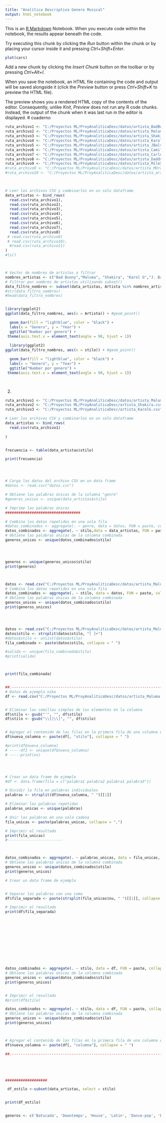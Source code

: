 ```yaml
---
title: "Analítica Descriptiva Genero Musical"
output: html_notebook
---
```


This is an [R Markdown](http://rmarkdown.rstudio.com) Notebook. When you execute code within the notebook, the results appear beneath the code. 

Try executing this chunk by clicking the *Run* button within the chunk or by placing your cursor inside it and pressing *Ctrl+Shift+Enter*. 

```r
plot(cars)
```

Add a new chunk by clicking the *Insert Chunk* button on the toolbar or by pressing *Ctrl+Alt+I*.

When you save the notebook, an HTML file containing the code and output will be saved alongside it (click the *Preview* button or press *Ctrl+Shift+K* to preview the HTML file).

The preview shows you a rendered HTML copy of the contents of the editor. Consequently, unlike *Knit*, *Preview* does not run any R code chunks. Instead, the output of the chunk when it was last run in the editor is displayed.
# cuaderno

```r

ruta_archivo1 <- "C:/Proyectos ML/ProyAnaliticaDesc/datos/artista_BadBunny.csv"
ruta_archivo2 <- "C:/Proyectos ML/ProyAnaliticaDesc/datos/artista_Maluma.csv"
ruta_archivo3 <- "C:/Proyectos ML/ProyAnaliticaDesc/datos/artista_Shakira.csv"
ruta_archivo4 <- "C:/Proyectos ML/ProyAnaliticaDesc/datos/artista_KarolG.csv"
ruta_archivo5 <- "C:/Proyectos ML/ProyAnaliticaDesc/datos/artista_JBalvin.csv"
ruta_archivo6 <- "C:/Proyectos ML/ProyAnaliticaDesc/datos/artista_Camilo.csv"
ruta_archivo7 <- "C:/Proyectos ML/ProyAnaliticaDesc/datos/artista_CarlosVives.csv"
ruta_archivo8 <- "C:/Proyectos ML/ProyAnaliticaDesc/datos/artista_DaddyYankee.csv"
ruta_archivo9 <- "C:/Proyectos ML/ProyAnaliticaDesc/datos/artista_MileyCyrus.csv" 
#ruta_archivo9 <- "C:/Proyectos ML/ProyAnaliticaDesc/datos/artista_MOrat.csv"
#ruta_archivo10 <- "C:/Proyectos ML/ProyAnaliticaDesc/datos/artista_artista_Maroon5.csv"
 


# Leer los archivos CSV y combinarlos en un solo dataframe
data_artistas <- bind_rows(
  read.csv(ruta_archivo1),
  read.csv(ruta_archivo2),
  read.csv(ruta_archivo3),
  read.csv(ruta_archivo4),
  read.csv(ruta_archivo5),
  read.csv(ruta_archivo6),
  read.csv(ruta_archivo7),
  read.csv(ruta_archivo8)
 # read.csv(ruta_archivo9)
 # read.csv(ruta_archivo10),
  #read.csv(ruta_archivo11)
)
#ls()



# Vector de nombres de artistas a filtrar
nombres_artistas <- c("Bad Bunny","Maluma", "Shakira", "Karol G","J. Balvin","Camilo","Carlos Vives","Daddy Yankee","Miley Cyrus","Hannah Montana","Maroon 5","Morat")
# Filtrar por nombres de artistas utilizando subset()
data_filtro_nombres <- subset(data_artistas, Artista %in% nombres_artistas)
#str(data_filtro_nombres)
#head(data_filtro_nombres)


library(ggplot2)
ggplot(data_filtro_nombres, aes(x = Artista)) + #geom_point()

  geom_bar(fill = "lightblue", color = "black") +
  labs(x = "Genero", y = "Year") +
  ggtitle("Number por genero") +
 theme(axis.text.x = element_text(angle = 90, hjust = 1))
  
  library(ggplot2)
ggplot(data_filtro_nombres, aes(x = stilo)) + #geom_point()

  geom_bar(fill = "lightblue", color = "black") +
  labs(x = "Genero", y = "Year") +
  ggtitle("Number por genero") +
 theme(axis.text.x = element_text(angle = 90, hjust = 1))

  

```
(2)
```r


ruta_archivo1 <- "C:/Proyectos ML/ProyAnaliticaDesc/datos/artista_Maluma.csv"
ruta_archivo2 <- "C:/Proyectos ML/ProyAnaliticaDesc/artista_Shakira.csv"
ruta_archivo3 <- "C:/Proyectos ML/ProyAnaliticaDesc/artista_KarolG.csv"

# Leer los archivos CSV y combinarlos en un solo dataframe
data_artistas <- bind_rows(
  read.csv(ruta_archivo1)
 
)


frecuencia <- table(data_artistas$stilo)

print(frecuencia)




# Carga los datos del archivo CSV en un data frame
#datos <- read.csv("datos.csv")

# Obtiene las palabras únicas de la columna "genre"
#generos_unicos <- unique(data_artistas$stilo)

# Imprime las palabras únicas
##################################

# Combina los datos repetidos en una sola fila
#datos_combinados <- aggregate(. ~ genre, data = datos, FUN = paste, collapse = ",")
datos_combinados <- aggregate(. ~ stilo,data = data_artistas, FUN = paste, collapse = ",")
# Obtiene las palabras únicas de la columna combinada
generos_unicos <- unique(datos_combinados$stilo)




generos <- unique(generos_unicos$stilo)
print(generos)



datos <- read.csv("C:/Proyectos ML/ProyAnaliticaDesc/datos/artista_Maluma.csv")
# Combina los datos repetidos en una sola fila
datos_combinados <- aggregate(. ~ stilo, data = datos, FUN = paste, collapse = ",")
# Obtiene las palabras únicas de la columna combinada
generos_unicos <- unique(datos_combinados$stilo)
print(generos_unicos)




datos <- read.csv("C:/Proyectos ML/ProyAnaliticaDesc/datos/artista_Maluma.csv")
datos$stilo <- strsplit(datos$stilo, "[ ]+")
#datos$stilo <- unlist(datos$stilo)
fila_combinada <- paste(datos$stilo, collapse = " ")

#salida <- unique(fila_combinada$stilo)
#print(salida)



print(fila_combinada)


##.--------------------------------------------------------------------------------------------
# Datos de ejemplo niko
df <- read.csv("C:/Proyectos ML/ProyAnaliticaDesc/datos/artista_Maluma.csv")


# Eliminar las comillas simples de los elementos en la columna
df$stilo <- gsub("'", "", df$stilo)
df$stilo <- gsub("\\[|\\]", "", df$stilo)


# Agregar el contenido de las filas en la primera fila de una columna específica
df$nueva_columna <- paste(df[, "stilo"], collapse = " ")

#print(df$nueva_columna)
# -----df2 <- unique(df$nueva_columna)
# -----print(xx)




# Crear un data frame de ejemplo
#df <- data.frame(fila = c("palabra1 palabra2 palabra1 palabra3"))

# Dividir la fila en palabras individuales
palabras <- strsplit(df$nueva_columna, " ")[[1]]

# Eliminar las palabras repetidas
palabras_unicas <- unique(palabras)

# Unir las palabras en una sola cadena
fila_unicas <- paste(palabras_unicas, collapse = ",")

# Imprimir el resultado
print(fila_unicas)
#-------------------------



datos_combinados <- aggregate(. ~ palabras_unicas, data = fila_unicas, FUN = paste, collapse = ",")
# Obtiene las palabras únicas de la columna combinada
generos_unicos <- unique(datos_combinados$stilo)
print(generos_unicos)

# Crear un data frame de ejemplo


# Separar las palabras con una coma
df$fila_separada <- paste(strsplit(fila_unicas$nu, " ")[[1]], collapse = ", ")

# Imprimir el resultado
print(df$fila_separada)












datos_combinados <- aggregate(. ~ stilo, data = df, FUN = paste, collapse = ",")
# Obtiene las palabras únicas de la columna combinada
generos_unicos <- unique(datos_combinados$stilo)
print(generos_unicos)


# Imprimir el resultado
#print(df$stilo)

datos_combinados <- aggregate(. ~ stilo, data = df, FUN = paste, collapse = ",")
# Obtiene las palabras únicas de la columna combinada
generos_unicos <- unique(datos_combinados$stilo)
print(generos_unicos)



# Agregar el contenido de las filas en la primera fila de una columna específica
df$nueva_columna <- paste(df[, "columna"], collapse = " ")

##.--------------------------------------------------------------------------------------------





###################

 df_estilo <-subset(data_artistas, select = stilo)


print(df_estilo)


generos <- c('Batucada', 'Downtempo', 'House', 'Latin', 'Dance-pop', 'Ballad', 'Trap', 'Fado', 'Dancehall')



  
```